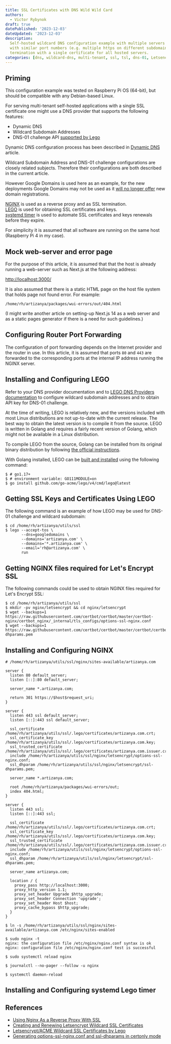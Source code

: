 ```yaml
---
title: SSL Certificates with DNS Wild Wild Card
authors:
  - Victor Rybynok
draft: true
datePublished: '2023-12-03'
dateUpdated: '2023-12-03'
description:
  Self-hosted wildcard DNS configuration example with multiple servers on a single IP
  with similar port numbers (e.g. multiple https on different subdomains) and SSL
  termination with a single certificate for all hosted servers.
categories: [dns, wildcard-dns, multi-tenant, ssl, tsl, dns-01, Letsencrypt, ACME, Lego]
---
```


## Priming

This configuration example was tested on Raspberry Pi OS (64-bit), but should be
compatible with any Debian-based Linux.

For serving multi-tenant self-hosted applications with a single SSL certificate
one might use a DNS provider that supports the following features:

 * Dynamic DNS
 * Wildcard Subdomain Addresses
 * DNS-01 challenge API [supported by Lego](https://go-acme.github.io/lego/dns/)

Dynamic DNS configuration process has been described in [Dynamic
DNS](/blog/dynamic-dns) article.

Wildcard Subdomain Address and DNS-01 challenge configurations are closely
related subjects. Therefore their configurations are both described in the
current article.

However Google Domains is used here as an example, for the new deployments
Google Domains may not be used as it [will no longer
offer](https://support.google.com/domains/answer/13689670?authuser=0&hl=en-GB)
new domain registrations.

[NGINX](https://www.nginx.com/) is used as a reverse proxy and as SSL
termination.<br />
[LEGO](https://github.com/go-acme/lego) is used for obtaining SSL certificates
and keys.<br />
[systemd timer](https://www.freedesktop.org/software/systemd/man/latest/systemd.timer.html)
is used to automate SSL certificates and keys renewals before they expire.

For simplicity it is assumed that all software are running on the same host
(Raspberry Pi 4 in my case).

## Mock web-server and error page

For the purpose of this article, it is assumed that that the host is already
running a web-server such as Next.js at the following address:

[http://localhost:3000/](http://localhost:3000/)

It is also assumed that there is a static HTML page on the host file system that
holds page not found error. For example:

```
/home/rh/artizanya/packages/wui-errors/out/404.html
```

(I might write another article on setting-up Next.js 14 as a web server and as a
static pages generator if there is a need for such guidelines.)

## Configuring Router Port Forwarding

The configuration of port forwarding depends on the Internet provider and the
router in use. In this article, it is assumed that ports `80` and `443` are
forwarded to the corresponding ports at the internal IP address running the
NGINX server.


## Installing and Configuring LEGO

Refer to your DNS provider documentation and to [LEGO DNS Providers
documentation](https://go-acme.github.io/lego/dns/) to configure wildcard
subdomain addresses and to obtain API key for DNS-01 challenge.

At the time of writing, LEGO is relatively new, and the versions included with
most Linux distributions are not up-to-date with the current release. The best
way to obtain the latest version is to compile it from the source. LEGO is
written in Golang and requires a fairly recent version of Golang, which might
not be available in a Linux distribution.

To compile LEGO from the source, Golang can be installed from its original
binary distribution by following [the official
instructions](https://go.dev/doc/install).

With Golang installed, LEGO can be [built and
installed](https://go-acme.github.io/lego/installation/#from-sources) using the
following command:

```shell
$ # go1.17+
$ # environment variable: GO111MODULE=on
$ go install github.com/go-acme/lego/v4/cmd/lego@latest
```

## Getting SSL Keys and Certificates Using LEGO

The following command is an example of how LEGO may be used for DNS-01 challenge
and wildcard subdomain:

```shell
$ cd /home/rh/artizanya/utils/ssl
$ lego --accept-tos \
       --dns=googledomains \
       --domains='artizanya.com' \
       --domains='*.artizanya.com' \
       --email='rh@artizanya.com' \
       run
```

## Getting NGINX files required for Let's Encrypt SSL

The following commands could be used to obtain NGINX files required for Let's
Encrypt SSL:

```shell
$ cd /home/rh/artizanya/utils/ssl
$ mkdir -pv nginx/letsencrypt && cd nginx/letsencrypt
$ wget --backups=1 https://raw.githubusercontent.com/certbot/certbot/master/certbot-nginx/certbot_nginx/_internal/tls_configs/options-ssl-nginx.conf
$ wget --backups=1 https://raw.githubusercontent.com/certbot/certbot/master/certbot/certbot/ssl-dhparams.pem
```


## Installing and Configuring NGINX

```nginxconf
# /home/rh/artizanya/utils/ssl/nginx/sites-available/artizanya.com

server {
  listen 80 default_server;
  listen [::]:80 default_server;

  server_name *.artizanya.com;

  return 301 https://$host$request_uri;
}

server {
  listen 443 ssl default_server;
  listen [::]:443 ssl default_server;

  ssl_certificate /home/rh/artizanya/utils/ssl/.lego/certificates/artizanya.com.crt;
  ssl_certificate_key /home/rh/artizanya/utils/ssl/.lego/certificates/artizanya.com.key;
  ssl_trusted_certificate /home/rh/artizanya/utils/ssl/.lego/certificates/artizanya.com.issuer.crt;
  include /home/rh/artizanya/utils/ssl/nginx/letsencrypt/options-ssl-nginx.conf;
  ssl_dhparam /home/rh/artizanya/utils/ssl/nginx/letsencrypt/ssl-dhparams.pem;

  server_name *.artizanya.com;

  root /home/rh/artizanya/packages/wui-errors/out;
  index 404.html;
}

server {
  listen 443 ssl;
  listen [::]:443 ssl;

  ssl_certificate /home/rh/artizanya/utils/ssl/.lego/certificates/artizanya.com.crt;
  ssl_certificate_key /home/rh/artizanya/utils/ssl/.lego/certificates/artizanya.com.key;
  ssl_trusted_certificate /home/rh/artizanya/utils/ssl/.lego/certificates/artizanya.com.issuer.crt;
  include /home/rh/artizanya/utils/ssl/nginx/letsencrypt/options-ssl-nginx.conf;
  ssl_dhparam /home/rh/artizanya/utils/ssl/nginx/letsencrypt/ssl-dhparams.pem;

  server_name artizanya.com;

  location / {
    proxy_pass http://localhost:3000;
    proxy_http_version 1.1;
    proxy_set_header Upgrade $http_upgrade;
    proxy_set_header Connection 'upgrade';
    proxy_set_header Host $host;
    proxy_cache_bypass $http_upgrade;
  }
}
```

```shell
$ ln -s /home/rh/artizanya/utils/ssl/nginx/sites-available/artizanya.com /etc/nginx/sites-enabled
```

```shell
$ sudo nginx -t
nginx: the configuration file /etc/nginx/nginx.conf syntax is ok
nginx: configuration file /etc/nginx/nginx.conf test is successful
```

```shell
$ sudo systemctl reload nginx
```

```shell
$ journalctl --no-pager --follow -u nginx
```

```shell
$ systemctl daemon-reload
```


## Installing and Configuring systemd Lego timer

## References

- [Using Nginx As a Reverse Proxy With SSL](https://www.mslinn.com/blog/2022/07/08/reverse-proxy.html)
- [Creating and Renewing Letsencrypt Wildcard SSL Certificates](https://www.mslinn.com/blog/2022/06/15/certbot.html)
- [Letsencrypt/ACME Wildcard SSL Certificates by Lego](https://www.mslinn.com/blog/2023/03/02/lego.html)
- [Generating options-ssl-nginx.conf and ssl-dhparams in certonly mode](https://community.letsencrypt.org/t/generating-options-ssl-nginx-conf-and-ssl-dhparams-in-certonly-mode/136272)
